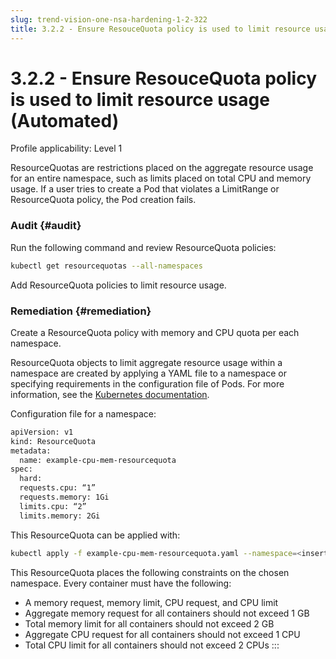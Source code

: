 ```yaml
---
slug: trend-vision-one-nsa-hardening-1-2-322
title: 3.2.2 - Ensure ResouceQuota policy is used to limit resource usage (Automated)
---
```

# 3.2.2 - Ensure ResouceQuota policy is used to limit resource usage (Automated)

Profile applicability: Level 1

ResourceQuotas are restrictions placed on the aggregate resource usage for an entire namespace, such as limits placed on total CPU and memory usage. If a user tries to create a Pod that violates a LimitRange or ResourceQuota policy, the Pod creation fails.

### Audit {#audit}

Run the following command and review ResourceQuota policies:

```bash
kubectl get resourcequotas --all-namespaces
```

Add ResourceQuota policies to limit resource usage.

### Remediation {#remediation}

Create a ResourceQuota policy with memory and CPU quota per each namespace.

ResourceQuota objects to limit aggregate resource usage within a namespace are created by applying a YAML file to a namespace or specifying requirements in the configuration file of Pods. For more information, see the [Kubernetes documentation](https://kubernetes.io/docs/tasks/administer-cluster/manage%02resources/quota-memory-cpu-namespace/%3E).

Configuration file for a namespace:

```bash
apiVersion: v1
kind: ResourceQuota
metadata:
  name: example-cpu-mem-resourcequota
spec:
  hard:
  requests.cpu: “1”
  requests.memory: 1Gi
  limits.cpu: “2”
  limits.memory: 2Gi
```

This ResourceQuota can be applied with:

```bash
kubectl apply -f example-cpu-mem-resourcequota.yaml --namespace=<insert-namespace-here>
```

This ResourceQuota places the following constraints on the chosen namespace. Every container must have the following:

- A memory request, memory limit, CPU request, and CPU limit
- Aggregate memory request for all containers should not exceed 1 GB
- Total memory limit for all containers should not exceed 2 GB
- Aggregate CPU request for all containers should not exceed 1 CPU
- Total CPU limit for all containers should not exceed 2 CPUs
:::
